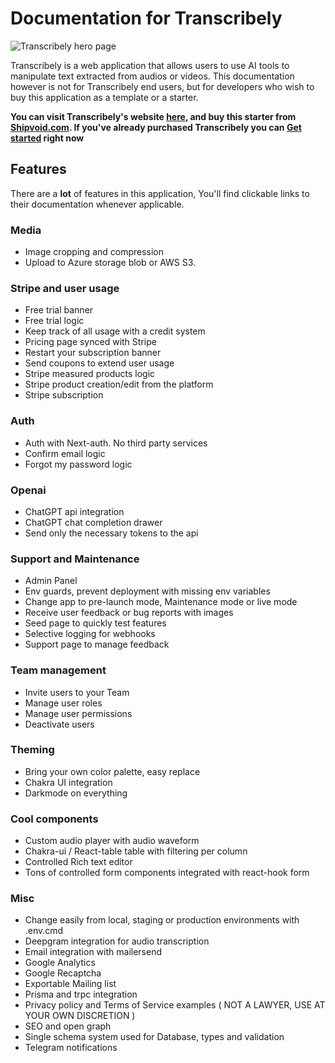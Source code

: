 
# Documentation for Transcribely

![Transcribely hero page](/assets/transcribely-hero.jpeg)

Transcribely is a web application that allows users to use AI tools to manipulate text extracted from audios or videos.
This documentation however is not for Transcribely end users, but for developers who wish to buy this application as a template or a starter.

**You can visit Transcribely's website [here](https://transcribely.io.), and buy this starter from [Shipvoid.com](https://shipvoid.com). If you've already purchased Transcribely you can [Get started](/gettingStarted) right now**

## Features

There are a **lot** of features in this application, You'll find clickable links to their documentation whenever applicable.

### Media

- Image cropping and compression
- Upload to Azure storage blob or AWS S3.

### Stripe and user usage

- Free trial banner
- Free trial logic
- Keep track of all usage with a credit system
- Pricing page synced with Stripe
- Restart your subscription banner
- Send coupons to extend user usage
- Stripe measured products logic
- Stripe product creation/edit from the platform
- Stripe subscription

### Auth

- Auth with Next-auth. No third party services
- Confirm email logic
- Forgot my password logic

### Openai

- ChatGPT api integration
- ChatGPT chat completion drawer
- Send only the necessary tokens to the api

### Support and Maintenance

- Admin Panel
- Env guards, prevent deployment with missing env variables
- Change app to pre-launch mode, Maintenance mode or live mode
- Receive user feedback or bug reports with images
- Seed page to quickly test features
- Selective logging for webhooks
- Support page to manage feedback

### Team management

- Invite users to your Team
- Manage user roles 
- Manage user permissions
- Deactivate users

### Theming

- Bring your own color palette, easy replace
- Chakra UI integration
- Darkmode on everything

### Cool components

- Custom audio player with audio waveform
- Chakra-ui / React-table table with filtering per column
- Controlled Rich text editor
- Tons of controlled form components integrated with react-hook form

### Misc

- Change easily from local, staging or production environments with .env.cmd
- Deepgram integration for audio transcription
- Email integration with mailersend
- Google Analytics
- Google Recaptcha
- Exportable Mailing list
- Prisma and trpc integration
- Privacy policy and Terms of Service examples ( NOT A LAWYER, USE AT YOUR OWN DISCRETION )
- SEO and open graph
- Single schema system used for Database, types and validation
- Telegram notifications
